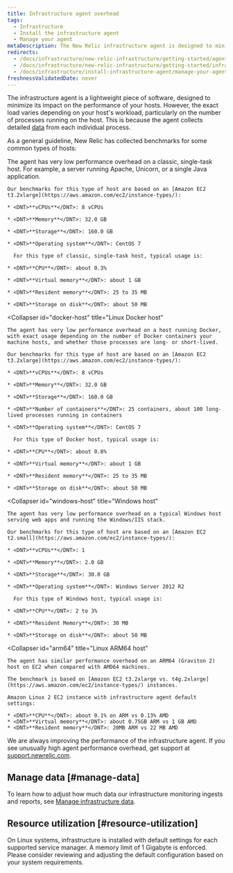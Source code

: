 ```yaml
---
title: Infrastructure agent overhead
tags:
  - Infrastructure
  - Install the infrastructure agent
  - Manage your agent
metaDescription: The New Relic infrastructure agent is designed to minimize its performance impact. This document outlines resource usage for common scenarios.
redirects:
  - /docs/infrastructure/new-relic-infrastructure/getting-started/agent-performance-overhead
  - /docs/infrastructure/new-relic-infrastructure/getting-started/infrastructure-agent-performance-overhead
  - /docs/infrastructure/install-infrastructure-agent/manage-your-agent/infrastructure-agent-performance-overhead
freshnessValidatedDate: never
---
```


The infrastructure agent is a lightweight piece of software, designed to minimize its impact on the performance of your hosts. However, the exact load varies depending on your host's workload, particularly on the number of processes running on the host. This is because the agent collects detailed [data](/docs/data-analysis/metrics/analyze-your-metrics/data-collection-metric-timeslice-event-data#event-data) from each individual process.

As a general guideline, New Relic has collected benchmarks for some common types of hosts:

<CollapserGroup>
  <Collapser
    id="single-task"
    title="Linux single-task host"
  >
    The agent has very low performance overhead on a classic, single-task host. For example, a server running Apache, Unicorn, or a single Java application.

    Our benchmarks for this type of host are based on an [Amazon EC2 t3.2xlarge](https://aws.amazon.com/ec2/instance-types/):

    * <DNT>**vCPUs**</DNT>: 8 vCPUs

    * <DNT>**Memory**</DNT>: 32.0 GB

    * <DNT>**Storage**</DNT>: 160.0 GB

    * <DNT>**Operating system**</DNT>: CentOS 7

      For this type of classic, single-task host, typical usage is:

    * <DNT>**CPU**</DNT>: about 0.3%

    * <DNT>**Virtual memory**</DNT>: about 1 GB

    * <DNT>**Resident memory**</DNT>: 25 to 35 MB

    * <DNT>**Storage on disk**</DNT>: about 50 MB
  </Collapser>

  <Collapser
    id="docker-host"
    title="Linux Docker host"
  >
    The agent has very low performance overhead on a host running Docker, with exact usage depending on the number of Docker containers your machine hosts, and whether those processes are long- or short-lived.

    Our benchmarks for this type of host are based on an [Amazon EC2 t3.2xlarge](https://aws.amazon.com/ec2/instance-types/):

    * <DNT>**vCPUs**</DNT>: 8 vCPUs

    * <DNT>**Memory**</DNT>: 32.0 GB

    * <DNT>**Storage**</DNT>: 160.0 GB

    * <DNT>**Number of containers**</DNT>: 25 containers, about 100 long-lived processes running in containers

    * <DNT>**Operating system**</DNT>: CentOS 7

      For this type of Docker host, typical usage is:

    * <DNT>**CPU**</DNT>: about 0.8%

    * <DNT>**Virtual memory**</DNT>: about 1 GB

    * <DNT>**Resident memory**</DNT>: 25 to 35 MB

    * <DNT>**Storage on disk**</DNT>: about 50 MB
  </Collapser>

  <Collapser
    id="windows-host"
    title="Windows host"
  >
    The agent has very low performance overhead on a typical Windows host serving web apps and running the Windows/IIS stack.

    Our benchmarks for this type of host are based on an [Amazon EC2 t2.small](https://aws.amazon.com/ec2/instance-types/):

    * <DNT>**vCPUs**</DNT>: 1

    * <DNT>**Memory**</DNT>: 2.0 GB

    * <DNT>**Storage**</DNT>: 30.0 GB

    * <DNT>**Operating system**</DNT>: Windows Server 2012 R2

      For this type of Windows host, typical usage is:

    * <DNT>**CPU**</DNT>: 2 to 3%

    * <DNT>**Resident Memory**</DNT>: 30 MB

    * <DNT>**Storage on disk**</DNT>: about 50 MB
  </Collapser>

  <Collapser
    id="arm64"
    title="Linux ARM64 host"
  >
    The agent has similar performance overhead on an ARM64 (Graviton 2) host on EC2 when compared with AMD64 machines.

    The benchmark is based on [Amazon EC2 t3.2xlarge vs. t4g.2xlarge](https://aws.amazon.com/ec2/instance-types/) instances.

    Amazon Linux 2 EC2 instance with infrastructure agent default settings:

    * <DNT>**CPU**</DNT>: about 0.1% on ARM vs 0.13% AMD
    * <DNT>**Virtual memory**</DNT>: about 0.75GB ARM vs 1 GB AMD
    * <DNT>**Resident memory**</DNT>: 20MB ARM vs 22 MB AMD
  </Collapser>
</CollapserGroup>

We are always improving the performance of the infrastructure agent. If you see unusually high agent performance overhead, get support at [support.newrelic.com](https://support.newrelic.com).

## Manage data [#manage-data]

To learn how to adjust how much data our infrastructure monitoring ingests and reports, see [Manage infrastructure data](/docs/infrastructure/manage-your-data/data-instrumentation/manage-infrastructure-data-reporting).

## Resource utilization [#resource-utilization]

On Linux systems, infrastructure is installed with default settings for each supported service manager. A memory limit of 1 Gigabyte is enforced. Please consider reviewing and adjusting the default configuration based on your system requirements.
